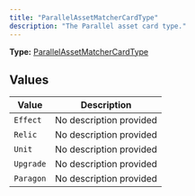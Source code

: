 ```yaml
---
title: "ParallelAssetMatcherCardType"
description: "The Parallel asset card type."
---
```


**Type:** [ParallelAssetMatcherCardType](/api-reference/types/parallelassetmatchercardtype)

## Values

| Value | Description |
|-------|-------------|
| `Effect` | No description provided |
| `Relic` | No description provided |
| `Unit` | No description provided |
| `Upgrade` | No description provided |
| `Paragon` | No description provided |

